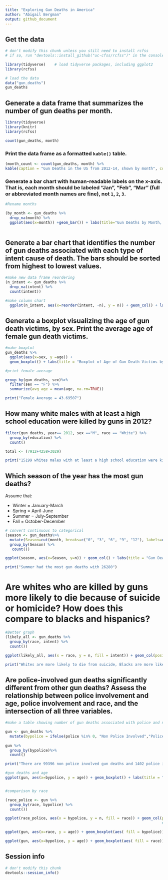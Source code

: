 ```yaml
---
title: "Exploring Gun Deaths in America"
author: "Abigail Bergman"
output: github_document
---
```


## Get the data

```r
# don't modify this chunk unless you still need to install rcfss
# if so, run "devtools::install_github("uc-cfss/rcfss")" in the console first

library(tidyverse)    # load tidyverse packages, including ggplot2 
library(rcfss)

# load the data
data("gun_deaths")
gun_deaths
```

## Generate a data frame that summarizes the number of gun deaths per month.
```r
library(tidyverse)
library(knitr)
library(rcfss)

count(gun_deaths, month) 

```

### Print the data frame as a formatted `kable()` table.

```r
(month_count <- count(gun_deaths, month) %>%
kable(caption = "Gun Deaths in the US from 2012-14, shown by month", col.names = c("Month","Number of Gun Deaths")))
```

### Generate a bar chart with human-readable labels on the x-axis. That is, each month should be labeled "Jan", "Feb", "Mar" (full or abbreviated month names are fine), not `1`, `2`, `3`.

```r
#Rename months 

(by_month <- gun_deaths %>%
  drop_na(month) %>%
  ggplot(aes(x=month)) +geom_bar()) + labs(title="Gun Deaths by Month, 2012-14", x = "Month", y = "Gun Deaths") + scale_x_discrete(limits = c("1","2","3","4","5","6","7","8","9","10","11","12"), labels = c("Jan", "Feb", "Mar", "Apr", "May", "Jun", "Jul", "Aug", "Sep", "Oct", "Nov", "Dec"))
  

```

## Generate a bar chart that identifies the number of gun deaths associated with each type of intent cause of death. The bars should be sorted from highest to lowest values.

```r
#make new data frame reordering 
(n_intent <- gun_deaths %>%
  drop_na(intent) %>%
  count(intent))

#make column chart
  ggplot(n_intent, aes(x=reorder(intent, -n), y = n)) + geom_col() + labs(title = "Number of gun deaths by intent 2012-14", x = "Intent", y = "Number of deaths") 


```

## Generate a boxplot visualizing the age of gun death victims, by sex. Print the average age of female gun death victims.

```r
#make boxplot
gun_deaths %>%
  ggplot(aes(x=sex, y =age)) +
  geom_boxplot() + labs(title = "Boxplot of Age of Gun Death Victims by Sex 2012-14")

#print female average

group_by(gun_deaths, sex)%>%
  filter(sex == "F") %>%
  summarize(avg_age = mean(age, na.rm=TRUE))

print("Female Average = 43.69507")

```

## How many white males with at least a high school education were killed by guns in 2012?

```r
filter(gun_deaths, year== 2012, sex =="M", race == "White") %>%
  group_by(education) %>%
  count()

total <- (7912+4258+3029)

print("15199 whites males with at least a high school education were killed by guns in 2012")


```

## Which season of the year has the most gun deaths?

Assume that:

* Winter = January-March
* Spring = April-June
* Summer = July-September
* Fall = October-December

```r
# convert continuous to categorical
(season <- gun_deaths%>% 
  mutate(Season=cut(month, breaks=c("0", "3", "6", "9", "12"), labels=c("Winter","Spring","Summer", "Fall"))) %>%
  group_by(Season) %>%
   count())

ggplot(season, aes(x=Season, y=n)) + geom_col() + labs(title = "Gun Deaths by Season, 2012-14", y = "Gun deaths") 

print("Summer had the most gun deaths with 26280")


```

# Are whites who are killed by guns more likely to die because of suicide or homicide? How does this compare to blacks and hispanics?

```r

#Better graph
(likely_all <- gun_deaths %>%
  group_by(race, intent) %>%
  count())

ggplot(likely_all, aes(x = race, y = n, fill = intent)) + geom_col(position = "fill") + labs(title = "Comparison of Homicide vs. Suicide over Whites, Blacks, and Hispanics", x = "Race", y = "Gun Deaths") + scale_y_continuous(labels = scales::percent)

print("Whites are more likely to die from suicide, Blacks are more likely to die from homicide, Hispanics are more likely to die from homicide")


```

## Are police-involved gun deaths significantly different from other gun deaths? Assess the relationship between police involvement and age, police involvement and race, and the intersection of all three variables.

```r
#make a table showing number of gun deaths associated with police and not associated with police

gun <- gun_deaths %>%
  mutate(bypolice = ifelse(police %in% 0, "Non Police Involved","Police Involved"))
 
gun %>%
  group_by(bypolice)%>%
  count()

print("There are 99396 non police involved gun deaths and 1402 police involved gun deaths")

#gun deaths and age
ggplot(gun, aes(x=bypolice, y = age)) + geom_boxplot() + labs(title = "Police Involved vs Non Police Involved Deaths, By Age, 2012-14", y = "Age of Victim", x = "Shooting Type")


#comparison by race

(race_police <- gun %>%
  group_by(race, bypolice) %>%
  count())

ggplot(race_police, aes(x = bypolice, y = n, fill = race)) + geom_col(position = "fill") + labs("Police Involved vs Non Police Involved Deaths, By Race, 2012-14", y = "Percentage of Gun Deaths", x = "Shooting Type") + scale_y_continuous(labels = scales::percent)
                                                                      #All three variables

ggplot(gun, aes(x=race, y = age)) + geom_boxplot(aes( fill = bypolice)) + coord_flip() + guides(fill = guide_legend(title = "Shooting type")) + labs(title = "Race and Age by Shooting Type", x = "Age", y = "Race")

ggplot(gun, aes(x=bypolice, y = age)) + geom_boxplot(aes( fill = race)) + guides(fill = guide_legend(title = "Race")) + labs(x = "Shooting Type", y = "Age", title = "Shooting Type by Age and Race")

```

## Session info

```r
# don't modify this chunk
devtools::session_info()
```


